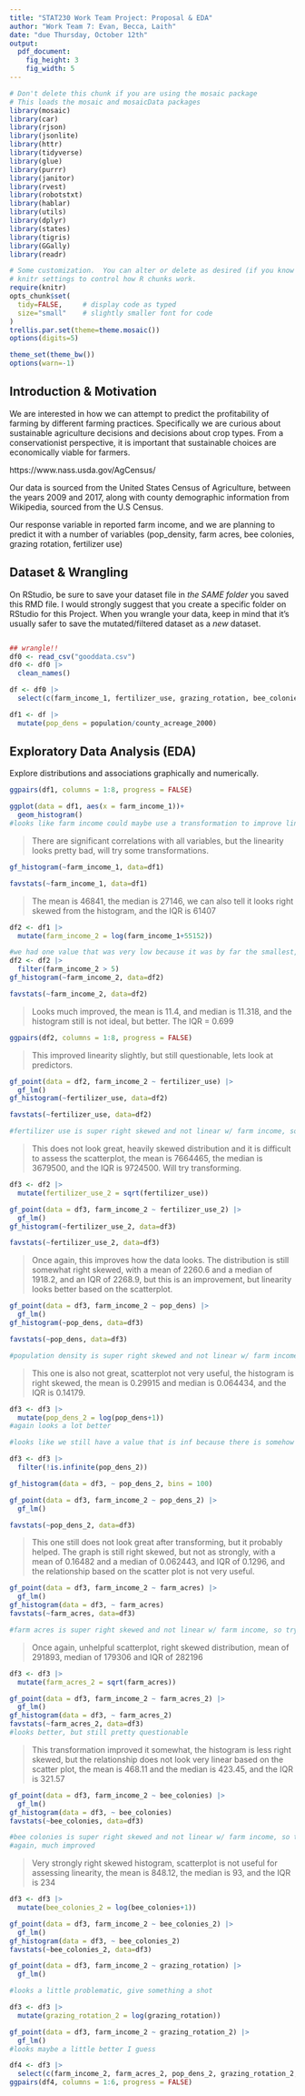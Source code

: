 ```yaml
---
title: "STAT230 Work Team Project: Proposal & EDA"
author: "Work Team 7: Evan, Becca, Laith"
date: "due Thursday, October 12th"
output: 
  pdf_document:
    fig_height: 3
    fig_width: 5
---
```


```r
# Don't delete this chunk if you are using the mosaic package
# This loads the mosaic and mosaicData packages
library(mosaic)
library(car)
library(rjson)
library(jsonlite)
library(httr)
library(tidyverse)
library(glue)
library(purrr)
library(janitor)
library(rvest)
library(robotstxt)
library(hablar)
library(utils)
library(dplyr)
library(states)
library(tigris)
library(GGally)
library(readr)
```

```r
# Some customization.  You can alter or delete as desired (if you know what you are doing).
# knitr settings to control how R chunks work.
require(knitr)
opts_chunk$set(
  tidy=FALSE,     # display code as typed
  size="small"    # slightly smaller font for code
)
trellis.par.set(theme=theme.mosaic())  
options(digits=5)

theme_set(theme_bw())
options(warn=-1)
```



## Introduction & Motivation  

We are interested in how we can attempt to predict the profitability of farming by different farming practices. Specifically we are curious about sustainable agriculture decisions and decisions about crop types. From a conservationist perspective, it is important that sustainable choices are economically viable for farmers. 

https://www.nass.usda.gov/AgCensus/


Our data is sourced from the United States Census of Agriculture, between the years 2009 and 2017, along with county demographic information from Wikipedia, sourced from the U.S Census. 

Our response variable in reported farm income, and we are planning to predict it with a number of variables (pop_density, farm acres, bee colonies, grazing rotation, fertilizer use)


## Dataset & Wrangling   

On RStudio, be sure to save your dataset file in *the SAME folder* you saved this RMD file. I would strongly suggest that you create a specific folder on RStudio for this Project. When you wrangle your data, keep in mind that it's usually safer to save the mutated/filtered dataset as a *new* dataset.     

```r

```

```r
## wrangle!!  
df0 <- read_csv("gooddata.csv")
df0 <- df0 |> 
  clean_names()

df <- df0 |> 
  select(c(farm_income_1, fertilizer_use, grazing_rotation, bee_colonies, population, county_acreage_2000, farm_acres))

df1 <- df |> 
  mutate(pop_dens = population/county_acreage_2000)

```


## Exploratory Data Analysis (EDA)

Explore distributions and associations graphically and numerically.

```r
ggpairs(df1, columns = 1:8, progress = FALSE)

ggplot(data = df1, aes(x = farm_income_1))+
  geom_histogram()
#looks like farm income could maybe use a transformation to improve linearity. 
```
> There are significant correlations with all variables, but the linearity looks pretty bad, will try some transformations. 

```r
gf_histogram(~farm_income_1, data=df1)

favstats(~farm_income_1, data=df1)
```
>The mean is 46841, the median is 27146, we can also tell it looks right skewed from the histogram, and the IQR is 61407

```r
df2 <- df1 |> 
  mutate(farm_income_2 = log(farm_income_1+55152))

#we had one value that was very low because it was by far the smallest, even after we transposed the data. 
df2 <- df2 |> 
  filter(farm_income_2 > 5)
gf_histogram(~farm_income_2, data=df2)

favstats(~farm_income_2, data=df2)
```
>Looks much improved, the mean is 11.4, and median is 11.318, and the histogram still is not ideal, but better. The IQR = 0.699



```r
ggpairs(df2, columns = 1:8, progress = FALSE)
```

>This improved linearity slightly, but still questionable, lets look at predictors. 



```r
gf_point(data = df2, farm_income_2 ~ fertilizer_use) |> 
  gf_lm()
gf_histogram(~fertilizer_use, data=df2)

favstats(~fertilizer_use, data=df2)

#fertilizer use is super right skewed and not linear w/ farm income, so trying a transformation
```
>This does not look great, heavily skewed distribution and it is difficult to assess the scatterplot, the mean is 7664465, the median is 3679500, and the IQR is 9724500. Will try transforming. 

```r
df3 <- df2 |> 
  mutate(fertilizer_use_2 = sqrt(fertilizer_use))

gf_point(data = df3, farm_income_2 ~ fertilizer_use_2) |> 
  gf_lm()
gf_histogram(~fertilizer_use_2, data=df3)

favstats(~fertilizer_use_2, data=df3)

```
>Once again, this improves how the data looks. The distribution is still somewhat right skewed, with a mean of 2260.6	and a median of 1918.2, and an IQR of 2268.9, but this is an improvement, but linearity looks better based on the scatterplot. 


```r
gf_point(data = df3, farm_income_2 ~ pop_dens) |> 
  gf_lm()
gf_histogram(~pop_dens, data=df3)

favstats(~pop_dens, data=df3)

#population density is super right skewed and not linear w/ farm income, so trying a transformation
```
> This one is also not great, scatterplot not very useful, the histogram is right skewed, the mean is 0.29915 and median is 0.064434, and the IQR is 0.14179.  


```r
df3 <- df3 |> 
  mutate(pop_dens_2 = log(pop_dens+1))
#again looks a lot better

#looks like we still have a value that is inf because there is somehow 0 acres in the county, just going to remove this row

df3 <- df3 |> 
  filter(!is.infinite(pop_dens_2))

gf_histogram(data = df3, ~ pop_dens_2, bins = 100)

gf_point(data = df3, farm_income_2 ~ pop_dens_2) |> 
  gf_lm()

favstats(~pop_dens_2, data=df3)
```
>This one still does not look great after transforming, but it probably helped. The graph is still right skewed, but not as strongly, with a mean of 0.16482 and a median of 0.062443, and IQR of 0.1296, and the relationship based on the scatter plot is not very useful. 



```r
gf_point(data = df3, farm_income_2 ~ farm_acres) |> 
  gf_lm()
gf_histogram(data = df3, ~ farm_acres)
favstats(~farm_acres, data=df3)

#farm acres is super right skewed and not linear w/ farm income, so trying a transformation
```

>Once again, unhelpful scatterplot, right skewed distribution, mean of 291893, median of 179306	and IQR of 282196

```r
df3 <- df3 |> 
  mutate(farm_acres_2 = sqrt(farm_acres))

gf_point(data = df3, farm_income_2 ~ farm_acres_2) |> 
  gf_lm()
gf_histogram(data = df3, ~ farm_acres_2)
favstats(~farm_acres_2, data=df3)
#looks better, but still pretty questionable
```
>This transformation improved it somewhat, the histogram is less right skewed, but the relationship does not look very linear based on the scatter plot, the mean is 468.11 and the median is 423.45, and the IQR is 321.57



```r
gf_point(data = df3, farm_income_2 ~ bee_colonies) |> 
  gf_lm()
gf_histogram(data = df3, ~ bee_colonies)
favstats(~bee_colonies, data=df3)

#bee colonies is super right skewed and not linear w/ farm income, so trying a transformation
#again, much improved
```
> Very strongly right skewed histogram, scatterplot is not useful for assessing linearity, the mean is 848.12, the median is 93, and the IQR is 234

```r
df3 <- df3 |> 
  mutate(bee_colonies_2 = log(bee_colonies+1))

gf_point(data = df3, farm_income_2 ~ bee_colonies_2) |> 
  gf_lm()
gf_histogram(data = df3, ~ bee_colonies_2)
favstats(~bee_colonies_2, data=df3)
```
>



```r
gf_point(data = df3, farm_income_2 ~ grazing_rotation) |> 
  gf_lm()

#looks a little problematic, give something a shot

df3 <- df3 |> 
  mutate(grazing_rotation_2 = log(grazing_rotation))

gf_point(data = df3, farm_income_2 ~ grazing_rotation_2) |> 
  gf_lm()
#looks maybe a little better I guess
```


```r
df4 <- df3 |> 
  select(c(farm_income_2, farm_acres_2, pop_dens_2, grazing_rotation_2, fertilizer_use_2, bee_colonies_2))
ggpairs(df4, columns = 1:6, progress = FALSE)
```









